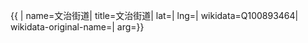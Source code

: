 {{ {{{1|PRC admin/showdata}}}|
name=文治街道|
title=文治街道|
lat=|
lng=|
wikidata=Q100893464|
wikidata-original-name=|
arg={{{arg|}}}}}